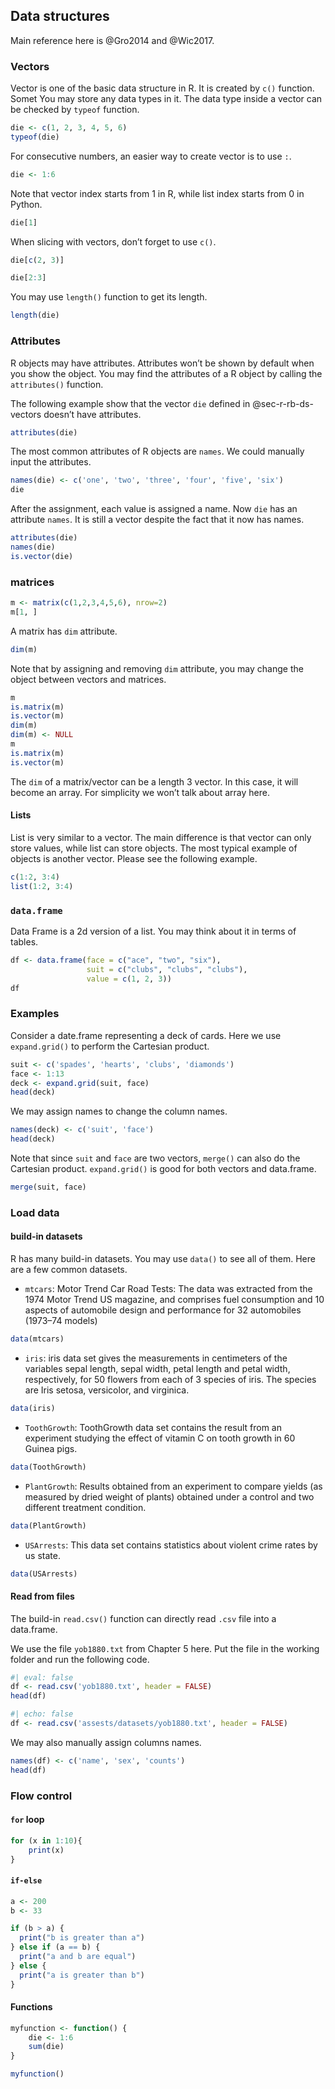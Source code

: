 


## Data structures
Main reference here is @Gro2014 and @Wic2017.

### Vectors {#sec-r-rb-ds-vectors}
Vector is one of the basic data structure in R. It is created by `c()` function. Somet You may store any data types in it. The data type inside a vector can be checked by `typeof` function.

```r
die <- c(1, 2, 3, 4, 5, 6)
typeof(die)
```
For consecutive numbers, an easier way to create vector is to use `:`.

```r
die <- 1:6
```


::: {.callout-caution}
Note that vector index starts from 1 in R, while list index starts from 0 in Python.
:::

```r
die[1]
```
When slicing with vectors, don't forget to use `c()`.

```r
die[c(2, 3)]
```

```r
die[2:3]
```

You may use `length()` function to get its length.

```r
length(die)
```



### Attributes

R objects may have attributes. Attributes won't be shown by default when you show the object. You may find the attributes of a R object by calling the `attributes()` function.

The following example show that the vector `die` defined in @sec-r-rb-ds-vectors doesn't have attributes.

```r
attributes(die)
```
The most common attributes of R objects are `names`. We could manually input the attributes. 

```r
names(die) <- c('one', 'two', 'three', 'four', 'five', 'six')
die
```
After the assignment, each value is assigned a name. Now `die` has an attribute `names`. It is still a vector despite the fact that it now has names.

```r
attributes(die)
names(die)
is.vector(die)
```




### matrices


```r
m <- matrix(c(1,2,3,4,5,6), nrow=2)
m[1, ]
```
A matrix has `dim` attribute.

```r
dim(m)
```

Note that by assigning and removing `dim` attribute, you may change the object between vectors and matrices.


::: {#exm-}

```r
m
is.matrix(m)
is.vector(m)
dim(m)
dim(m) <- NULL
m
is.matrix(m)
is.vector(m)
```
:::


::: {.callout-note}
The `dim` of a matrix/vector can be a length 3 vector. In this case, it will become an array. For simplicity we won't talk about array here.
:::



#### Lists
List is very similar to a vector. The main difference is that vector can only store values, while list can store objects. The most typical example of objects is another vector. Please see the following example.

::: {#exm-}

```r
c(1:2, 3:4)
list(1:2, 3:4)
```

:::




### `data.frame`
Data Frame is a 2d version of a list. You may think about it in terms of tables.

```r
df <- data.frame(face = c("ace", "two", "six"),
                 suit = c("clubs", "clubs", "clubs"),
                 value = c(1, 2, 3))
df
```


### Examples


::: {#exm-}
Consider a date.frame representing a deck of cards. Here we use `expand.grid()` to perform the Cartesian product.

```r
suit <- c('spades', 'hearts', 'clubs', 'diamonds')
face <- 1:13
deck <- expand.grid(suit, face)
head(deck)
```
We may assign names to change the column names.

```r
names(deck) <- c('suit', 'face')
head(deck)
```

Note that since `suit` and `face` are two vectors, `merge()` can also do the Cartesian product. `expand.grid()` is good for both vectors and data.frame.


```r
merge(suit, face)
```

:::


### Load data

#### build-in datasets
R has many build-in datasets. You may use `data()` to see all of them. Here are a few common datasets.

- `mtcars`: Motor Trend Car Road Tests: The data was extracted from the 1974 Motor Trend US magazine, and comprises fuel consumption and 10 aspects of automobile design and performance for 32 automobiles (1973–74 models)

```r
data(mtcars)
```

- `iris`: iris data set gives the measurements in centimeters of the variables sepal length, sepal width, petal length and petal width, respectively, for 50 flowers from each of 3 species of iris. The species are Iris setosa, versicolor, and virginica.

```r
data(iris)
```

- `ToothGrowth`: ToothGrowth data set contains the result from an experiment studying the effect of vitamin C on tooth growth in 60 Guinea pigs. 

```r
data(ToothGrowth)
```

- `PlantGrowth`: Results obtained from an experiment to compare yields (as measured by dried weight of plants) obtained under a control and two different treatment condition.

```r
data(PlantGrowth)
```

- `USArrests`: This data set contains statistics about violent crime rates by us state.

```r
data(USArrests)
```

#### Read from files
The build-in `read.csv()` function can directly read `.csv` file into a data.frame.


::: {#exm-}
We use the file `yob1880.txt` from Chapter 5 here. Put the file in the working folder and run the following code.

```r
#| eval: false
df <- read.csv('yob1880.txt', header = FALSE)
head(df)
```

```r
#| echo: false
df <- read.csv('assests/datasets/yob1880.txt', header = FALSE) 
```
We may also manually assign columns names.

```r
names(df) <- c('name', 'sex', 'counts')
head(df)
```
:::

### Flow control

#### `for` loop


::: {#exm-}

```r
for (x in 1:10){
    print(x)
}
```

:::


#### `if-else` 


::: {#exm-}

```r
a <- 200
b <- 33

if (b > a) {
  print("b is greater than a")
} else if (a == b) {
  print("a and b are equal")
} else {
  print("a is greater than b")
}
```

:::


#### Functions


::: {#exm-}

```r
myfunction <- function() {
    die <- 1:6
    sum(die)
}

myfunction()
```

:::